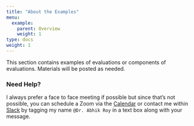 ```yaml
---
title: "About the Examples"
menu:
  example:
    parent: Overview
    weight: 1
type: docs
weight: 1
---
```


This section contains examples of evaluations or components of evaluations. Materials will be posted as needed.

### Need Help?
I always prefer a face to face meeting if possible but since that's not possible, you can schedule a Zoom via the [Calendar](https://calendly.com/nopiecharts/short30){target="_blank"} or contact me within [Slack](https://2021edp617.slack.com){target="_blank"} by tagging my name `@Dr. Abhik Roy` in a text box along with your message.

